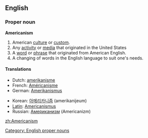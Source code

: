 ==English==

===Proper noun===
'''Americanism'''
#American [[culture]] or [[custom]].
#Any [[activity]] or [[media]] that originated in the United States
#A [[word]] or [[phrase]] that originated from American English.
#A changing of words in the English language to suit one's needs.

====Translations====
{{top}}
* Dutch: [[amerikanisme]]
* French: [[Américanisme]]
* German: [[Amerikanismus]]
{{mid}}
* Korean: [[아메리카니즘]] (amerikanijeum)
* [[Latin]]: [[Americanismus]]
* Russian: [[Американизм]] (Americanizm)
{{bottom}}

[[Category: English proper nouns]]

[[zh:Americanism]]